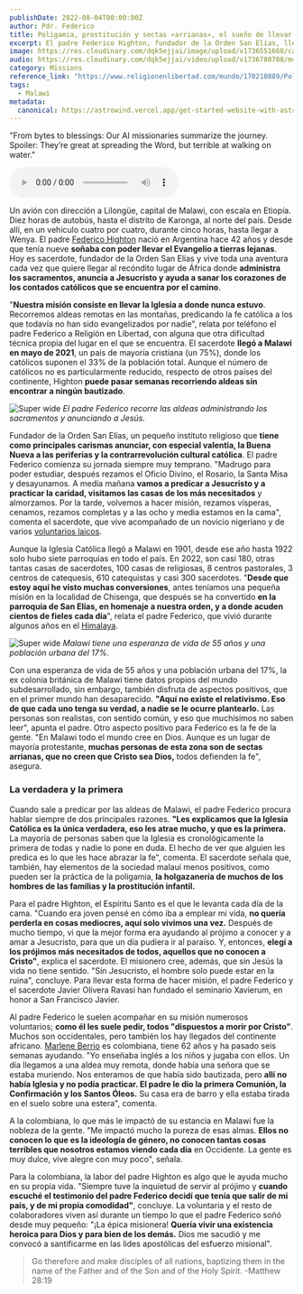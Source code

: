 ```yaml
---
publishDate: 2022-08-04T00:00:00Z
author: Pdr. Federico
title: Poligamia, prostitución y sectas «arrianas», el sueño de llevar el Evangelio a la recóndita Malawi
excerpt: El padre Federico Highton, fundador de la Orden San Elías, lleva el Evangelio a las aldeas más remotas de Malawi, fundando parroquias, administrando sacramentos y enfrentando desafíos con valentía, inspirando a locales y voluntarios en su misión de fe.
image: https://res.cloudinary.com/dqk5ejjai/image/upload/v1736551668/captura_de_pantalla_vlocjh.jpg
audio: https://res.cloudinary.com/dqk5ejjai/video/upload/v1736780788/m4_es_zkiljx.wav
category: Missions
reference_link: "https://www.religionenlibertad.com/mundo/170210889/Poligamia-prostitucion-y-sectas-arrianas-sueno-llevar-Evangelio-recondita-Malawi.html"
tags:
  - Malawi
metadata:
  canonical: https://astrowind.vercel.app/get-started-website-with-astro-tailwind-css
---
```



  <p class="audio-description">
    "From bytes to blessings: Our AI missionaries summarize the journey. Spoiler: They’re great at spreading the Word, but terrible at walking on water."
  </p>
  <audio controls>
    <source src={frontmatter.audio} type="audio/mpeg" />
    Your browser does not support the audio element.
  </audio>


Un avión con dirección a Lilongüe, capital de Malawi, con escala en Etiopía. Diez horas de autobús, hasta el distrito de Karonga, al norte del país. Desde allí, en un vehículo cuatro por cuatro, durante cinco horas, hasta llegar a Wenya. El padre [Federico Highton](https://www.youtube.com/watch?v=atd9W7bQPl4) nació en Argentina hace 42 años y desde que tenía nueve **soñaba con poder llevar el Evangelio a tierras lejanas**. Hoy es sacerdote, fundador de la Orden San Elías y vive toda una aventura cada vez que quiere llegar al recóndito lugar de África donde **administra los sacramentos, anuncia a Jesucristo y ayuda a sanar los corazones de los contados católicos que se encuentra por el camino**.

"**Nuestra misión consiste en llevar la Iglesia a donde nunca estuvo**. Recorremos aldeas remotas en las montañas, predicando la fe católica a los que todavía no han sido evangelizados por nadie", relata por teléfono el padre Federico a Religión en Libertad, con alguna que otra dificultad técnica propia del lugar en el que se encuentra. El sacerdote **llegó a Malawi en mayo de 2021**, un país de mayoría cristiana (un 75%), donde los católicos suponen el 33% de la población total. Aunque el número de católicos no es particularmente reducido, respecto de otros países del continente, Highton **puede pasar semanas recorriendo aldeas sin encontrar a ningún bautizado**.

![Super wide](https://res.cloudinary.com/dqk5ejjai/image/upload/v1736551676/Captura_de_pantalla_2_jniknf.png) *El padre Federico recorre las aldeas administrando los sacramentos y anunciando a Jesús.*

Fundador de la Orden San Elías, un pequeño instituto religioso que **tiene como principales carismas anunciar, con especial valentía, la Buena Nueva a las periferias y la contrarrevolución cultural católica**. El padre Federico comienza su jornada siempre muy temprano. "Madrugo para poder estudiar, después rezamos el Oficio Divino, el Rosario, la Santa Misa y desayunamos. A media mañana **vamos a predicar a Jesucristo y a practicar la caridad, visitamos las casas de los más necesitados** y almorzamos. Por la tarde, volvemos a hacer misión, rezamos vísperas, cenamos, rezamos completas y a las ocho y media estamos en la cama", comenta el sacerdote, que vive acompañado de un novicio nigeriano y de varios [voluntarios laicos](/voluntary).

Aunque la Iglesia Católica llegó a Malawi en 1901, desde ese año hasta 1922 solo hubo siete parroquias en todo el país. En 2022, son casi 180, otras tantas casas de sacerdotes, 100 casas de religiosas, 8 centros pastorales, 3 centros de catequesis, 610 catequistas y casi 300 sacerdotes. "**Desde que estoy aquí he visto muchas conversiones**, antes teníamos una pequeña misión en la localidad de Chisenga, que después se ha convertido **en la parroquia de San Elías, en homenaje a nuestra orden, y a donde acuden cientos de fieles cada día**", relata el padre Federico, que vivió durante algunos años en el [Himalaya]().

![Super wide](https://res.cloudinary.com/dqk5ejjai/image/upload/v1736551563/Captura_de_pantalla03_vqxkjk.png) *Malawi tiene una esperanza de vida de 55 años y una población urbana del 17%.* 

Con una esperanza de vida de 55 años y una población urbana del 17%, la ex colonia británica de Malawi tiene datos propios del mundo subdesarrollado, sin embargo, también disfruta de aspectos positivos, que en el primer mundo han desaparecido. **"Aquí no existe el relativismo. Eso de que cada uno tenga su verdad, a nadie se le ocurre plantearlo.** Las personas son realistas, con sentido común, y eso que muchísimos no saben leer", apunta el padre. Otro aspecto positivo para Federico es la fe de la gente. "En Malawi todo el mundo cree en Dios. Aunque es un lugar de mayoría protestante, **muchas personas de esta zona son de sectas arrianas, que no creen que Cristo sea Dios,** todos defienden la fe", asegura.

### La verdadera y la primera

Cuando sale a predicar por las aldeas de Malawi, el padre Federico procura hablar siempre de dos principales razones. **"Les explicamos que la Iglesia Católica es la única verdadera, eso les atrae mucho, y que es la primera.** La mayoría de personas saben que la Iglesia es cronológicamente la primera de todas y nadie lo pone en duda. El hecho de ver que alguien les predica es lo que les hace abrazar la fe", comenta. El sacerdote señala que, también, hay elementos de la sociedad malauí menos positivos, como pueden ser la práctica de la poligamia, **la holgazanería de muchos de los hombres de las familias y la prostitución infantil.**

Para el padre Highton, el Espíritu Santo es el que le levanta cada día de la cama. "Cuando era joven pensé en cómo iba a emplear mi vida, **no quería perderla en cosas mediocres, aquí solo vivimos una vez.** Después de mucho tiempo, vi que la mejor forma era ayudando al prójimo a conocer y a amar a Jesucristo, para que un día pudiera ir al paraíso. Y, entonces, **elegí a los prójimos más necesitados de todos, aquellos que no conocen a Cristo"**, explica el sacerdote. El misionero cree, además, que sin Jesús la vida no tiene sentido. "Sin Jesucristo, el hombre solo puede estar en la ruina", concluye. Para llevar esta forma de hacer misión, el padre Federico y el sacerdote Javier Olivera Ravasi han fundado el seminario Xavierum, en honor a San Francisco Javier.

Al padre Federico le suelen acompañar en su misión numerosos voluntarios; **como él les suele pedir, todos "dispuestos a morir por Cristo"**. Muchos son occidentales, pero también los hay llegados del continente africano. [Marlene Berrio](https://www.youtube.com/watch?v=BkP0lNLyCaY) es colombiana, tiene 62 años y ha pasado seis semanas ayudando. "Yo enseñaba inglés a los niños y jugaba con ellos. Un día llegamos a una aldea muy remota, donde había una señora que se estaba muriendo. Nos enteramos de que había sido bautizada, pero **allí no había Iglesia y no podía practicar. El padre le dio la primera Comunión, la Confirmación y los Santos Óleos.** Su casa era de barro y ella estaba tirada en el suelo sobre una estera", comenta.

A la colombiana, lo que más le impactó de su estancia en Malawi fue la nobleza de la gente. "Me impactó mucho la pureza de esas almas. **Ellos no conocen lo que es la ideología de género, no conocen tantas cosas terribles que nosotros estamos viendo cada día** en Occidente. La gente es muy dulce, vive alegre con muy poco", señala.

Para la colombiana, la labor del padre Highton es algo que le ayuda mucho en su propia vida. "Siempre tuve la inquietud de servir al prójimo y **cuando escuché el testimonio del padre Federico decidí que tenía que salir de mi país, y de mi propia comodidad"**, concluye. La voluntaria y el resto de colaboradores viven así durante un tiempo lo que el padre Federico soñó desde muy pequeño: "¡La épica misionera! **Quería vivir una existencia heroica para Dios y para bien de los demás.** Dios me sacudió y me convocó a santificarme en las lides apostólicas del esfuerzo misional". 

> Go therefore and make disciples of all nations, baptizing them in the name of the Father and of the Son and of the Holy Spirit.    -Matthew 28:19
<br/>
<YouTube id="drv02QjxZT8" />
<br/>
